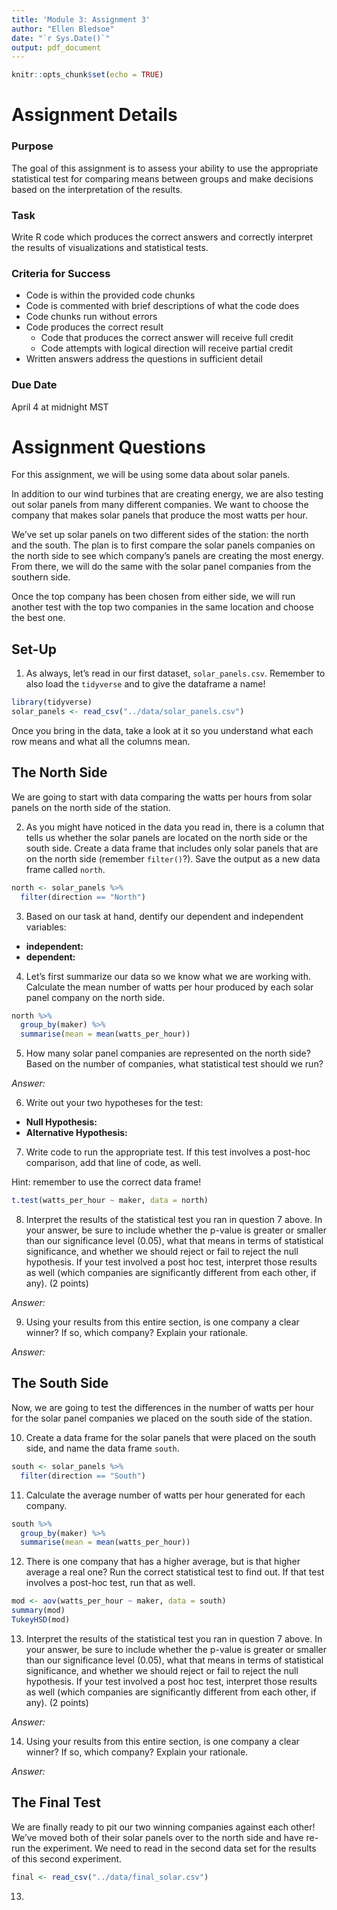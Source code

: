 ```yaml
---
title: 'Module 3: Assignment 3'
author: "Ellen Bledsoe"
date: "`r Sys.Date()`"
output: pdf_document
---
```


```r
knitr::opts_chunk$set(echo = TRUE)
```

# Assignment Details

### Purpose

The goal of this assignment is to assess your ability to use the appropriate statistical test for comparing means between groups and make decisions based on the interpretation of the results.

### Task

Write R code which produces the correct answers and correctly interpret the results of visualizations and statistical tests.

### Criteria for Success

-   Code is within the provided code chunks
-   Code is commented with brief descriptions of what the code does
-   Code chunks run without errors
-   Code produces the correct result
    -   Code that produces the correct answer will receive full credit
    -   Code attempts with logical direction will receive partial credit
-   Written answers address the questions in sufficient detail

### Due Date

April 4 at midnight MST

# Assignment Questions

For this assignment, we will be using some data about solar panels.

In addition to our wind turbines that are creating energy, we are also testing out solar panels from many different companies. We want to choose the company that makes solar panels that produce the most watts per hour.

We've set up solar panels on two different sides of the station: the north and the south. The plan is to first compare the solar panels companies on the north side to see which company's panels are creating the most energy. From there, we will do the same with the solar panel companies from the southern side.

Once the top company has been chosen from either side, we will run another test with the top two companies in the same location and choose the best one.

## Set-Up

1. As always, let's read in our first dataset, `solar_panels.csv`. Remember to also load the `tidyverse` and to give the dataframe a name!

```r
library(tidyverse)
solar_panels <- read_csv("../data/solar_panels.csv")
```

Once you bring in the data, take a look at it so you understand what each row means and what all the columns mean.

## The North Side

We are going to start with data comparing the watts per hours from solar panels on the north side of the station. 

2. As you might have noticed in the data you read in, there is a column that tells us whether the solar panels are located on the north side or the south side. Create a data frame that includes only solar panels that are on the north side (remember `filter()`?). Save the output as a new data frame called `north`.
```r
north <- solar_panels %>% 
  filter(direction == "North")
```

3. Based on our task at hand, dentify our dependent and independent variables:

-   **independent:**
-   **dependent:**

4. Let's first summarize our data so we know what we are working with. Calculate the mean number of watts per hour produced by each solar panel company on the north side.
```r
north %>% 
  group_by(maker) %>% 
  summarise(mean = mean(watts_per_hour))
```

5. How many solar panel companies are represented on the north side? Based on the number of companies, what statistical test should we run?

_Answer:_

6. Write out your two hypotheses for the test:

-   **Null Hypothesis:**
-   **Alternative Hypothesis:**

7. Write code to run the appropriate test. If this test involves a post-hoc comparison, add that line of code, as well.

Hint: remember to use the correct data frame!

```r
t.test(watts_per_hour ~ maker, data = north)
```

8. Interpret the results of the statistical test you ran in question 7 above. In your answer, be sure to include whether the p-value is greater or smaller than our significance level (0.05), what that means in terms of statistical significance, and whether we should reject or fail to reject the null hypothesis. If your test involved a post hoc test, interpret those results as well (which companies are significantly different from each other, if any). (2 points)

_Answer:_

9. Using your results from this entire section, is one company a clear winner? If so, which company? Explain your rationale.

_Answer:_

## The South Side

Now, we are going to test the differences in the number of watts per hour for the solar panel companies we placed on the south side of the station.

10. Create a data frame for the solar panels that were placed on the south side, and name the data frame `south`.
```r
south <- solar_panels %>% 
  filter(direction == "South")
```

11. Calculate the average number of watts per hour generated for each company.
```r
south %>% 
  group_by(maker) %>% 
  summarise(mean = mean(watts_per_hour))
```

12. There is one company that has a higher average, but is that higher average a real one? Run the correct statistical test to find out. If that test involves a post-hoc test, run that as well.
```r
mod <- aov(watts_per_hour ~ maker, data = south)
summary(mod)
TukeyHSD(mod)
```

13. Interpret the results of the statistical test you ran in question 7 above. In your answer, be sure to include whether the p-value is greater or smaller than our significance level (0.05), what that means in terms of statistical significance, and whether we should reject or fail to reject the null hypothesis. If your test involved a post hoc test, interpret those results as well (which companies are significantly different from each other, if any). (2 points)

_Answer:_

14. Using your results from this entire section, is one company a clear winner? If so, which company? Explain your rationale.

_Answer:_

## The Final Test

We are finally ready to pit our two winning companies against each other! We've moved both of their solar panels over to the north side and have re-run the experiment. We need to read in the second data set for the results of this second experiment.
```r
final <- read_csv("../data/final_solar.csv")
```

13. 